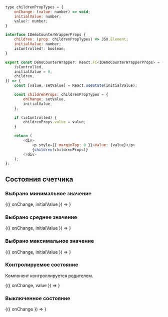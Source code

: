
```javascript collapse=Код DemoCounterWrapper
type childrenPropTypes = {
    onChange: (value: number) => void;
    initialValue: number;
    value?: number;
}

interface IDemoCounterWrapperProps {
    children: (prop: childrenPropTypes) => JSX.Element;
    initialValue: number;
    isControlled?: boolean;
}

export const DemoCounterWrapper: React.FC<IDemoCounterWrapperProps> = ({
    isControlled,
    initialValue = 0,
    children,
}) => {
    const [value, setValue] = React.useState(initialValue);

    const childrenProps: childrenPropTypes = {
        onChange: setValue,
        initialValue,
    };

    if (isControlled) {
        childrenProps.value = value;
    }

    return (
        <div>
            <p style={{ marginTop: 0 }}>Value: {value}</p>
            {children(childrenProps)}
        </div>
    );
};
```
## Состояния счетчика

### Выбрано минимальное значение

<Playground style={flexStyle}>
    <DemoCounterWrapper initialValue={3}>
        {({ onChange, initialValue }) =>
            <Counter
                initialValue={initialValue}
                onChange={onChange}
                min={3}
                max={33}
            />
        }
    </DemoCounterWrapper>
</Playground>

### Выбрано среднее значение

<Playground style={flexStyle}>
    <DemoCounterWrapper initialValue={18}>
        {({ onChange, initialValue }) =>
            <Counter
                initialValue={initialValue}
                onChange={onChange}
                min={3}
                max={33}
            />
        }
    </DemoCounterWrapper>
</Playground>

### Выбрано максимальное значение

<Playground style={flexStyle}>
    <DemoCounterWrapper initialValue={33}>
        {({ onChange, initialValue }) =>
            <Counter
                initialValue={initialValue}
                onChange={onChange}
                min={3}
                max={33}
            />
        }
    </DemoCounterWrapper>
</Playground>

### Контролируемое состояние
Компонент контроллируется родителем.

<Playground style={flexStyle}>
    <DemoCounterWrapper isControlled initialValue={5}>
        {({ onChange, value }) =>
            <Counter
                isControlled
                value={value}
                onChange={onChange}
            />
        }
    </DemoCounterWrapper>
</Playground>

### Выключенное состояние

<Playground style={flexStyle}>
    <DemoCounterWrapper>
        {({ onChange }) =>
            <Counter
                onChange={onChange}
                disabled
            />
        }
    </DemoCounterWrapper>
</Playground>